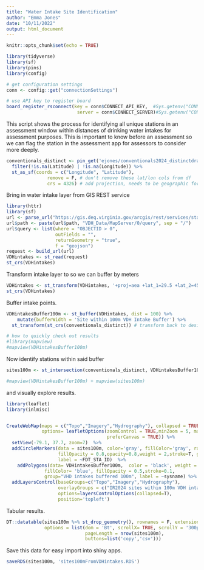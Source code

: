 ```yaml
---
title: "Water Intake Site Identification"
author: "Emma Jones"
date: "10/11/2022"
output: html_document
---
```


```r
knitr::opts_chunk$set(echo = TRUE)

library(tidyverse)
library(sf)
library(pins)
library(config)

# get configuration settings
conn <- config::get("connectionSettings")

# use API key to register board
board_register_rsconnect(key = conn$CONNECT_API_KEY,  #Sys.getenv("CONNECT_API_KEY"),
                          server = conn$CONNECT_SERVER)#Sys.getenv("CONNECT_SERVER"))

```


This script shows the process for identifying all unique stations in an assessment window within distances of drinking water intakes for assessment purposes. This is important to know before an assessment so we can flag the station in the assessment app for assessors to consider more deeply.

```r
conventionals_distinct <- pin_get('ejones/conventionals2024_distinctdraft', board = 'rsconnect') %>% 
  filter(!is.na(Latitude) | !is.na(Longitude)) %>% 
  st_as_sf(coords = c("Longitude", "Latitude"), 
               remove = F, # don't remove these lat/lon cols from df
               crs = 4326) # add projection, needs to be geographic for now bc entering lat/lng

```

Bring in water intake layer from GIS REST service

```r
library(httr)
library(sf)
url <- parse_url("https://gis.deq.virginia.gov/arcgis/rest/services/staff")
url$path <- paste(url$path, "VDH_Data/MapServer/0/query", sep = "/")
url$query <- list(where = "OBJECTID > 0",
                  outFields = "",
                  returnGeometry = "true",
                  f = "geojson")
request <- build_url(url)
VDHintakes <- st_read(request)
st_crs(VDHintakes)
```

Transform intake layer to so we can buffer by meters

```r
VDHintakes <- st_transform(VDHintakes, '+proj=aea +lat_1=29.5 +lat_2=45.5 +lat_0=23 +lon_0=-96 +x_0=0 +y_0=0 +datum=NAD83 +units=m +no_defs')
st_crs(VDHintakes)
```


Buffer intake points. 

```r
VDHintakesBuffer100m <- st_buffer(VDHintakes, dist = 100) %>%
    mutate(bufferWidth = 'Site within 100m VDH Intake Buffer') %>% 
  st_transform(st_crs(conventionals_distinct)) # transform back to desired crs

# how to quickly check out results
#library(mapview)
#mapview(VDHintakesBuffer100m)
```


Now identify stations within said buffer 

```r
sites100m <- st_intersection(conventionals_distinct, VDHintakesBuffer100m)

#mapview(VDHintakesBuffer100m) + mapview(sites100m)
```

and visually explore results.

```r
library(leaflet)
library(inlmisc)


CreateWebMap(maps = c("Topo","Imagery","Hydrography"), collapsed = TRUE,
             options= leafletOptions(zoomControl = TRUE,minZoom = 5, maxZoom = 20,
                                     preferCanvas = TRUE)) %>%
  setView(-79.1, 37.7, zoom=7)  %>%
  addCircleMarkers(data = sites100m, color='gray', fillColor='gray', radius = 4,
                   fillOpacity = 0.8,opacity=0.8,weight = 2,stroke=T, group="IR2024 sites within 100m VDH intake buffer",
                   label = ~FDT_STA_ID)  %>% 
    addPolygons(data= VDHintakesBuffer100m,  color = 'black', weight = 1,
              fillColor= 'blue', fillOpacity = 0.5,stroke=0.1,
              group="VHD intakes buffered 100m", label = ~sysname) %>% 
  addLayersControl(baseGroups=c("Topo","Imagery","Hydrography"),
                   overlayGroups = c("IR2024 sites within 100m VDH intake buffer","VHD intakes buffered 100m"),
                   options=layersControlOptions(collapsed=T),
                   position='topleft')

```

Tabular results.

```r
DT::datatable(sites100m %>% st_drop_geometry(), rownames = F, extensions = 'Buttons',
              options = list(dom = 'Bt', scrollX= TRUE, scrollY = '300px',
                             pageLength = nrow(sites100m),
                             buttons=list('copy','csv'))) 
```

Save this data for easy import into shiny apps.

```r
saveRDS(sites100m, 'sites100mFromVDHintakes.RDS')
```

